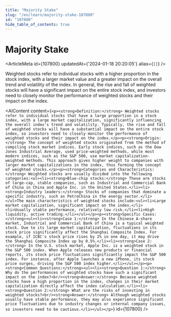 ```yaml
---
title: "Majority Stake"
slug: "/en/learn/majority-stake-107800"
id: "107800"
hide_table_of_contents: true
---
```



# Majority Stake

<ArticleMeta id={107800} updatedAt={'2024-01-18 20:20:05'} alias={`[]`} />
<div className='border-solid border-b border-t-0 my-4 border-[var(--ifm-color-gray-300)]' />

Weighted stocks refer to individual stocks with a higher proportion in the stock index, with a larger market value and a greater impact on the overall trend and volatility of the index. In general, the rise and fall of weighted stocks will have a significant impact on the entire stock index, and investors need to closely monitor the performance of weighted stocks and their impact on the index.

<AIContent content={`<p><strong>Definition:</strong> Weighted stocks refer to individual stocks that have a large proportion in a stock index, with a large market capitalization, significantly influencing the overall index's trend and volatility. Typically, the rise and fall of weighted stocks will have a substantial impact on the entire stock index, so investors need to closely monitor the performance of weighted stocks and their impact on the index.</p><p><strong>Origin:</strong> The concept of weighted stocks originated from the method of compiling stock market indices. Early stock indices, such as the Dow Jones Industrial Average, used price-weighted methods, while most modern indices, such as the S&P 500, use market capitalization-weighted methods. This approach gives higher weight to companies with larger market capitalizations in the index, thus forming the concept of weighted stocks.</p><p><strong>Categories and Characteristics:</strong> Weighted stocks are usually divided into the following categories:<ul><li><strong>Blue-chip stocks:</strong> These are stocks of large-cap, stable companies, such as Industrial and Commercial Bank of China in China and Apple Inc. in the United States.</li><li><strong>Industry leaders:</strong> Stocks of companies that dominate a specific industry, such as PetroChina in the energy sector.</li></ul>The main characteristics of weighted stocks include:<ul><li>Large market capitalization, significant impact on the index.</li><li>Usually stable performance, relatively low risk.</li><li>High liquidity, active trading.</li></ul></p><p><strong>Specific Cases:</strong><ul><li><strong>Case 1:</strong> In the Chinese A-share market, Industrial and Commercial Bank of China is a typical weighted stock. Due to its large market capitalization, fluctuations in its stock price significantly affect the Shanghai Composite Index. For example, if ICBC's stock price rises by 2% in one day, it may drive the Shanghai Composite Index up by 0.5%.</li><li><strong>Case 2:</strong> In the U.S. stock market, Apple Inc. is a weighted stock in the S&P 500 index. When Apple releases new products or financial reports, its stock price fluctuations significantly impact the S&P 500 index. For instance, after Apple launches a new iPhone, its stock price surges, driving the S&P 500 index higher.</li></ul></p><p><strong>Common Questions:</strong><ul><li><strong>Question 1:</strong> Why do the performances of weighted stocks have such a significant impact on the index?<br/><strong>Answer:</strong> Because weighted stocks have a high proportion in the index, changes in their market capitalization directly affect the index calculation.</li><li><strong>Question 2:</strong> What are the risks of investing in weighted stocks?<br/><strong>Answer:</strong> Although weighted stocks usually have stable performance, they may also experience significant price fluctuations due to industry changes or internal company issues, so investors need to be cautious.</li></ul></p>`} id={107800} />
